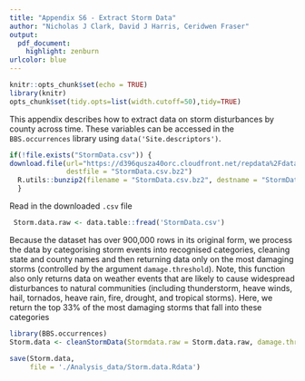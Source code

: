 ```yaml
---
title: "Appendix S6 - Extract Storm Data"
author: "Nicholas J Clark, David J Harris, Ceridwen Fraser"
output:
  pdf_document:
    highlight: zenburn
urlcolor: blue
---
```

```r
knitr::opts_chunk$set(echo = TRUE)
library(knitr)
opts_chunk$set(tidy.opts=list(width.cutoff=50),tidy=TRUE)
```

This appendix describes how to extract data on storm disturbances by county across time. These variables can be accessed in the `BBS.occurrences` library using `data('Site.descriptors')`.  
```r
if(!file.exists("StormData.csv")) {
download.file(url="https://d396qusza40orc.cloudfront.net/repdata%2Fdata%2FStormData.csv.bz2",
              destfile = "StormData.csv.bz2")
  R.utils::bunzip2(filename = "StormData.csv.bz2", destname = "StormData.csv", remove = TRUE)
  }
```

Read in the downloaded `.csv` file
```r
 Storm.data.raw <- data.table::fread('StormData.csv')
```

Because the dataset has over 900,000 rows in its original form, we process the data by categorising storm events into recognised categories, cleaning state and county names and then returning data only on the most damaging storms (controlled by the argument `damage.threshold`). Note, this function also only returns data on weather events that are likely to cause widespread disturbances to natural communities (including thunderstorm, heave winds, hail, tornados, heave rain, fire, drought, and tropical storms). Here, we return the top 33% of the most damaging storms that fall into these categories
```r
library(BBS.occurrences)
Storm.data <- cleanStormData(Stormdata.raw = Storm.data.raw, damage.threshold = .33)
```

```r
save(Storm.data,
     file = './Analysis_data/Storm.data.Rdata')
```

